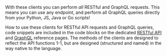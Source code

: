 With these clients you can perform *all* RESTful and GraphQL requests. This means you can use any endpoint, and perform all GraphQL queries directly from your Python, JS, Java or Go scripts!

How to use these clients for RESTful API requests and GraphQL queries, code snippets are included in the code blocks on the dedicated [RESTful API](/developers/weaviate/api/rest/) and [GraphQL](/developers/weaviate/api/graphql/) reference pages. The methods of the clients are designed to reflect the API functions 1-1, but are designed (structured and named) in the way native to the language.